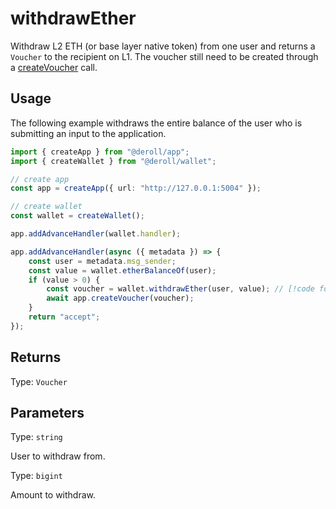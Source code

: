 # withdrawEther

Withdraw L2 ETH (or base layer native token) from one user and returns a `Voucher` to the recipient on L1.
The voucher still need to be created through a [createVoucher](../app/create-voucher) call.

## Usage

The following example withdraws the entire balance of the user who is submitting an input to the application.

```ts twoslash
import { createApp } from "@deroll/app";
import { createWallet } from "@deroll/wallet";

// create app
const app = createApp({ url: "http://127.0.0.1:5004" });

// create wallet
const wallet = createWallet();

app.addAdvanceHandler(wallet.handler);

app.addAdvanceHandler(async ({ metadata }) => {
    const user = metadata.msg_sender;
    const value = wallet.etherBalanceOf(user);
    if (value > 0) {
        const voucher = wallet.withdrawEther(user, value); // [!code focus]
        await app.createVoucher(voucher);
    }
    return "accept";
});
```

## Returns

Type: `Voucher`

## Parameters

Type: `string`

User to withdraw from.

Type: `bigint`

Amount to withdraw.
